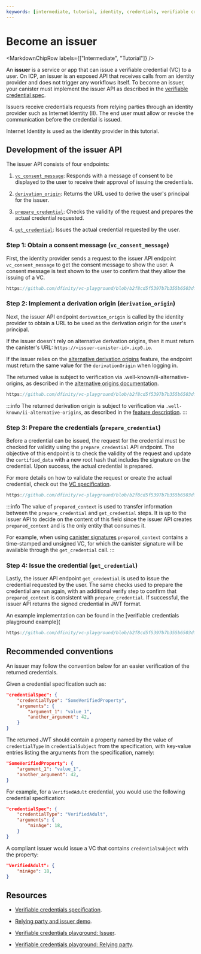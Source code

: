 ```yaml
---
keywords: [intermediate, tutorial, identity, credentials, verifiable credentials, issuer]
---
```



# Become an issuer

<MarkdownChipRow labels={["Intermediate", "Tutorial"]} />

An **issuer** is a service or app that can issue a verifiable credential (VC) to a user. On ICP, an issuer is an exposed API that receives calls from an identity provider and does not trigger any workflows itself. To become an issuer, your canister must implement the issuer API as described in the [verifiable credential spec](https://github.com/dfinity/internet-identity/blob/main/docs/vc-spec.md).

Issuers receive credentials requests from relying parties through an identity provider such as Internet Identity (II). The end user must allow or revoke the communication before the credential is issued.

Internet Identity is used as the identity provider in this tutorial.

## Development of the issuer API

The issuer API consists of four endpoints:

1. [`vc_consent_message`](https://github.com/dfinity/internet-identity/blob/main/docs/vc-spec.md#1-consent-message): Responds with a message of consent to be displayed to the user to receive their approval of issuing the credentials.

2. [`derivation_origin`](https://github.com/dfinity/internet-identity/blob/main/docs/vc-spec.md#2-derivation-origin): Returns the URL used to derive the user's principal for the issuer.

3. [`prepare_credential`](https://github.com/dfinity/internet-identity/blob/main/docs/vc-spec.md#3-prepare-credential): Checks the validity of the request and prepares the actual credential requested.

4. [`get_credential`](https://github.com/dfinity/internet-identity/blob/main/docs/vc-spec.md#4-get-credential): Issues the actual credential requested by the user.

### Step 1: Obtain a consent message (`vc_consent_message`)

First, the identity provider sends a request to the issuer API endpoint `vc_consent_message` to get the consent message to show the user. A consent message is text shown to the user to confirm that they allow the issuing of a VC.

```rust reference
https://github.com/dfinity/vc-playground/blob/b2f8cd5f5397b7b355b6503df5af3789834b79e9/issuer/src/main.rs#L677-L689
```

### Step 2: Implement a derivation origin (`derivation_origin`)

Next, the issuer API endpoint `derivation_origin` is called by the identity provider to obtain a URL to be used as the derivation origin for the user's principal.

If the issuer doesn't rely on alternative derivation origins, then it must return the canister's URL: `https://<issuer-canister-id>.icp0.io`.

If the issuer relies on the [alternative derivation origins](/docs/references/ii-spec#alternative-frontend-origins) feature, the endpoint must return the same value for the `derivationOrigin` when logging in.

The returned value is subject to verification via .well-known/ii-alternative-origins, as described in the [alternative origins documentation](/docs/references/ii-spec#alternative-frontend-origins).

```rust reference
https://github.com/dfinity/vc-playground/blob/b2f8cd5f5397b7b355b6503df5af3789834b79e9/issuer/src/main.rs#L659-L675
```

:::info
The returned derivation origin is subject to verification via `.well-known/ii-alternative-origins`, as described in the [feature description](/docs/references/ii-spec#alternative-frontend-origins).
:::

### Step 3: Prepare the credentials (`prepare_credential`)

Before a credential can be issued, the request for the credential must be checked for validity using the `prepare_credential` API endpoint. The objective of this endpoint is to check the validity of the request and update the `certified_data` with a new root hash that includes the signature on the credential. Upon success, the actual credential is prepared.

For more details on how to validate the request or create the actual credential, check out the [VC specification](https://github.com/dfinity/internet-identity/blob/main/docs/vc-spec.md).

```rust reference
https://github.com/dfinity/vc-playground/blob/b2f8cd5f5397b7b355b6503df5af3789834b79e9/issuer/src/main.rs#L557-L585
```

:::info
The value of `prepared_context` is used to transfer information between the `prepare_credential` and `get_credential` steps. It is up to the issuer API to decide on the content of this field since the issuer API creates `prepared_context` and is the only entity that consumes it.

For example, when using [canister signatures](/docs/references/ic-interface-spec#canister-signatures)
`prepared_context` contains a time-stamped and unsigned VC, for which the canister signature will be available through the `get_credential` call.
:::

### Step 4: Issue the credential (`get_credential`)

Lastly, the issuer API endpoint `get_credential` is used to issue the credential requested by the user. The same checks used to prepare the credential are run again, with an additional verify step to confirm that `prepared_context` is consistent with `prepare_credential`. If successful, the issuer API returns the signed credential in JWT format.

An example implementation can be found in the [verifiable credentials playground example](

```rust reference
https://github.com/dfinity/vc-playground/blob/b2f8cd5f5397b7b355b6503df5af3789834b79e9/issuer/src/main.rs#L601-L649
```

## Recommended conventions

An issuer may follow the convention below for an easier verification of the returned credentials.

Given a credential specification such as:

```json
"credentialSpec": {
    "credentialType": "SomeVerifiedProperty",
    "arguments": {
        "argument_1": "value_1",
        "another_argument": 42,
    }
}
```

The returned JWT should contain a property named by the value of `credentialType` in `credentialSubject` from the specification, with key-value entries listing the arguments from the specification, namely:

```json
"SomeVerifiedProperty": {
    "argument_1": "value_1",
    "another_argument": 42,
}
```

For example, for a `VerifiedAdult` credential, you would use the following credential specification:

```json
"credentialSpec": {
    "credentialType": "VerifiedAdult",
    "arguments": {
        "minAge": 18,
    }
}
```

A compliant issuer would issue a VC that contains `credentialSubject` with the property:

```json
"VerifiedAdult": {
    "minAge": 18,
}
```

## Resources

- [Verifiable credentials specification](https://github.com/dfinity/internet-identity/blob/main/docs/vc-spec.md).

- [Relying party and issuer demo](https://github.com/dfinity/vc-playground/blob/main/issuer/src/main.rs).

- [Verifiable credentials playground: Issuer](https://metaissuer.vc/).

- [Verifiable credentials playground: Relying party](https://relyingparty.vc/).